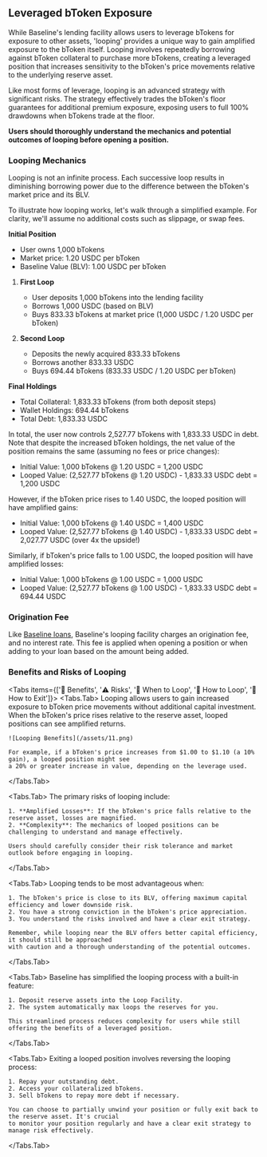 
## Leveraged bToken Exposure

While Baseline's lending facility allows users to leverage bTokens for exposure to other assets, 
'looping' provides a unique way to gain amplified exposure to the bToken itself. Looping involves 
repeatedly borrowing against bToken collateral to purchase more bTokens, creating a leveraged 
position that increases sensitivity to the bToken's price movements relative to the underlying 
reserve asset.

<Callout type="warning" emoji="⚠️">
  Like most forms of leverage, looping is an advanced strategy with significant risks. The strategy 
  effectively trades the bToken's floor guarantees for additional premium exposure, exposing users to
  full 100% drawdowns when bTokens trade at the floor.

  **Users should thoroughly understand the mechanics and potential outcomes of looping before opening a position.**
</Callout>

### Looping Mechanics

<Callout type="info" emoji="">
  Looping is not an infinite process. Each successive loop results in diminishing borrowing power 
  due to the difference between the bToken's market price and its BLV.
</Callout>

To illustrate how looping works, let's walk through a simplified example. For clarity, we'll assume 
no additional costs such as slippage, or swap fees.

**Initial Position**
- User owns 1,000 bTokens
- Market price: 1.20 USDC per bToken
- Baseline Value (BLV): 1.00 USDC per bToken

1. **First Loop**
   - User deposits 1,000 bTokens into the lending facility
   - Borrows 1,000 USDC (based on BLV)
   - Buys 833.33 bTokens at market price (1,000 USDC / 1.20 USDC per bToken)

2. **Second Loop**
   - Deposits the newly acquired 833.33 bTokens
   - Borrows another 833.33 USDC
   - Buys 694.44 bTokens (833.33 USDC / 1.20 USDC per bToken)

**Final Holdings**
- Total Collateral: 1,833.33 bTokens (from both deposit steps)
- Wallet Holdings: 694.44 bTokens
- Total Debt: 1,833.33 USDC

In total, the user now controls 2,527.77 bTokens with 1,833.33 USDC in debt. Note that despite the increased 
bToken holdings, the net value of the position remains the same (assuming no fees or price changes):

- Initial Value: 1,000 bTokens @ 1.20 USDC = 1,200 USDC
- Looped Value: (2,527.77 bTokens @ 1.20 USDC) - 1,833.33 USDC debt = 1,200 USDC

However, if the bToken price rises to 1.40 USDC, the looped position will have amplified gains:

- Initial Value: 1,000 bTokens @ 1.40 USDC = 1,400 USDC
- Looped Value: (2,527.77 bTokens @ 1.40 USDC) - 1,833.33 USDC debt = 2,027.77 USDC (over 4x the upside!)

Similarly, if bToken's price falls to 1.00 USDC, the looped position will have amplified losses:

- Initial Value: 1,000 bTokens @ 1.00 USDC = 1,000 USDC
- Looped Value: (2,527.77 bTokens @ 1.00 USDC) - 1,833.33 USDC debt = 694.44 USDC


### Origination Fee

Like [Baseline loans](/utility/loans), Baseline's 
looping facility charges an origination fee, and no interest rate. This fee is applied when opening a position 
or when adding to your loan based on the amount being added.


### Benefits and Risks of Looping

<Tabs items={['🚀 Benefits', '⚠️ Risks', '🎯 When to Loop', '🔄 How to Loop', '🚪 How to Exit']}>
  <Tabs.Tab>
    Looping allows users to gain increased exposure to bToken price movements without additional capital investment. 
    When the bToken's price rises relative to the reserve asset, looped positions can see amplified returns.

    ![Looping Benefits](/assets/11.png)

    For example, if a bToken's price increases from $1.00 to $1.10 (a 10% gain), a looped position might see 
    a 20% or greater increase in value, depending on the leverage used.
  </Tabs.Tab>
  
  <Tabs.Tab>
    The primary risks of looping include:
    
    1. **Amplified Losses**: If the bToken's price falls relative to the reserve asset, losses are magnified.
    2. **Complexity**: The mechanics of looped positions can be challenging to understand and manage effectively.

    Users should carefully consider their risk tolerance and market outlook before engaging in looping.
  </Tabs.Tab>
  
  <Tabs.Tab>
    Looping tends to be most advantageous when:
    
    1. The bToken's price is close to its BLV, offering maximum capital efficiency and lower downside risk.
    2. You have a strong conviction in the bToken's price appreciation.
    3. You understand the risks involved and have a clear exit strategy.

    Remember, while looping near the BLV offers better capital efficiency, it should still be approached 
    with caution and a thorough understanding of the potential outcomes.
  </Tabs.Tab>
  
  <Tabs.Tab>
    Baseline has simplified the looping process with a built-in feature:

    1. Deposit reserve assets into the Loop Facility.
    2. The system automatically max loops the reserves for you.

    This streamlined process reduces complexity for users while still offering the benefits of a leveraged position.
  </Tabs.Tab>
  
  <Tabs.Tab>
    Exiting a looped position involves reversing the looping process:

    1. Repay your outstanding debt.
    2. Access your collateralized bTokens.
    3. Sell bTokens to repay more debt if necessary.

    You can choose to partially unwind your position or fully exit back to the reserve asset. It's crucial 
    to monitor your position regularly and have a clear exit strategy to manage risk effectively.
  </Tabs.Tab>
</Tabs>
